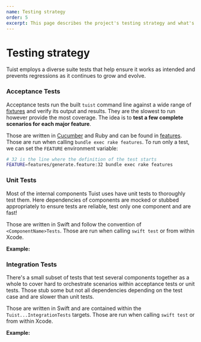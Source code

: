 ```yaml
---
name: Testing strategy
order: 5
excerpt: This page describes the project's testing strategy and what's the most suitable case for each of them.
---
```


# Testing strategy

Tuist employs a diverse suite tests that help ensure it works as intended and prevents regressions as it continues to grow and evolve.

### Acceptance Tests

Acceptance tests run the built `tuist` command line against a wide range of [fixtures](https://github.com/tuist/tuist/tree/master/fixtures) and verify its output and results. They are the slowest to run however provide the most coverage. The idea is to **test a few complete scenarios for each major feature**.

Those are written in [Cucumber](https://cucumber.io/docs) and Ruby and can be found in [features](https://github.com/tuist/tuist/tree/master/features). Those are run when calling `bundle exec rake features`. To run only a test, we can set the `FEATURE` environment variable:

```bash
# 32 is the line where the definition of the test starts
FEATURE=features/generate.feature:32 bundle exec rake features
```

<Message
  title="Example"
  description="[`generate.features`](https://github.com/tuist/tuist/blob/master/features/generate.feature) has several scenarios that run `tuist generate` on a fixture, verify Xcode projects and workspaces are generated and finally verify the generated project build and test successfully."
/>

### Unit Tests

Most of the internal components Tuist uses have unit tests to thoroughly test them. Here dependencies of components are mocked or stubbed appropriately to ensure tests are reliable, test only one component and are fast!

Those are written in Swift and follow the convention of `<ComponentName>Tests`. Those are run when calling `swift test` or from within Xcode.

**Example:**

<Message
  title="Example"
  description="[TargetLinterTests](https://github.com/tuist/tuist/blob/master/Tests/TuistGeneratorTests/Linter/TargetLinterTests.swift) verifies all the different scenarios the target linter component can flag issues for."
/>

### Integration Tests

There's a small subset of tests that test several components together as a whole to cover hard to orchestrate scenarios within acceptance tests or unit tests. Those stub some but not all dependencies depending on the test case and are slower than unit tests.

Those are written in Swift and are contained within the `Tuist...IntegrationTests` targets. Those are run when calling `swift test` or from within Xcode.

**Example:**

<Message
  title="Example"
  description="[StableStructureIntegrationTests](https://github.com/tuist/tuist/blob/master/Tests/TuistIntegrationTests/Generator/StableStructureIntegrationTests.swift) dynamically generates projects with several dependencies and files in random orders and verifies the generated project is always the same even after several generation passes."
/>
